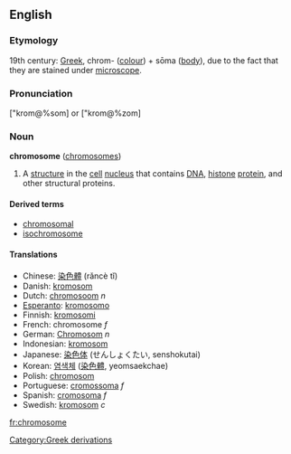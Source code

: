 ==English==
===Etymology===
19th century: [[Greek]], chrom- ([[colour]]) + sōma ([[body]]), due to the fact that they are stained under [[microscope]].

===Pronunciation===
["krom@%som] or ["krom@%zom] 

===Noun===
'''chromosome''' ([[chromosomes]])

# A [[structure]] in the [[cell]] [[nucleus]] that contains [[DNA]], [[histone]] [[protein]], and other structural proteins.

====Derived terms====
*[[chromosomal]]
*[[isochromosome]]

====Translations====
*Chinese: [[染色體]] (rǎncè tǐ)
*Danish: [[kromosom]]
*Dutch: [[chromosoom]] ''n''
*[[Esperanto]]: [[kromosomo]]
*Finnish: [[kromosomi]]
*French: chromosome ''f''
*German: [[Chromosom]] ''n''
*Indonesian: [[kromosom]]
*Japanese: [[染色体]] (せんしょくたい, senshokutai)
*Korean: [[염색체]] ([[染色體]], yeomsaekchae)
*Polish: [[chromosom]]
*Portuguese: [[cromossoma]] ''f''
*Spanish: [[cromosoma]] ''f''
*Swedish: [[kromosom]] ''c''

[[fr:chromosome]]
[[Category:Greek derivations]]